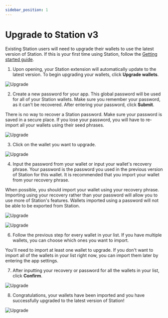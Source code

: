 ```yaml
---
sidebar_position: 1
---
```



# Upgrade to Station v3

Existing Station users will need to upgrade their wallets to use the latest version of Station. If this is your first time using Station, follow the [Getting started guide](./get-started.mdx).  

1. Upon opening, your Station extension will automatically update to the latest version. To begin upgrading your wallets, click **Upgrade wallets**.

<img
    className="readme-img-sm"
    src="/img/screens/upgrade/upgrade-1.png"
    alt="Upgrade"
/>

2. Create a new password for your app. This global password will be used for all of your Station wallets. Make sure you remember your password, as it can't be recovered. After entering your password, click **Submit**.

<Admonition type="danger" title="Secure your password">

There is no way to recover a Station password. Make sure your password is saved in a secure place. If you lose your password, you will have to re-import all your wallets using their seed phrases. 

</Admonition>

<img
    className="readme-img-sm"
    src="/img/screens/upgrade/upgrade-2.png"
    alt="Upgrade"
/>

3. Click on the wallet you want to upgrade. 

<img
    className="readme-img-sm"
    src="/img/screens/upgrade/upgrade-3.png"
    alt="Upgrade"
/>

4. Input the password from your wallet or input your wallet's recovery phrase. Your password is the password you used in the previous version of Station for this wallet. It is recommended that you import your wallet from your recovery phrase. 


<Admonition type="tip" icon="💾" title="Import from recovery">

When possible, you should import your wallet using your recovery phrase. Importing using your recovery rather than your password will allow you to use more of Station's features. Wallets imported using a password will not be able to be exported from Station. 

</Admonition>

<img
    className="readme-img-sm"
    src="/img/screens/upgrade/upgrade-4.png"
    alt="Upgrade"
/>

<img
    className="readme-img-sm"
    src="/img/screens/upgrade/upgrade-5.png"
    alt="Upgrade"
/>


6. Follow the previous step for every wallet in your list. If you have multiple wallets, you can choose which ones you want to import. 


<Admonition type="tip" icon="🛰️" title="Importing after upgrade">

You'll need to import at least one wallet to upgrade. If you don't want to import all of the wallets in your list right now, you can import them later by entering the app settings. 

</Admonition>


7. After inputting your recovery or password for all the wallets in your list, click **Confirm**. 

<img
    className="readme-img-sm"
    src="/img/screens/upgrade/upgrade-6.png"
    alt="Upgrade"
/>

8. Congratulations, your wallets have been imported and you have successfully upgraded to the latest version of Station!

<img
    className="readme-img-sm"
    src="/img/screens/upgrade/upgrade-7.png"
    alt="Upgrade"
/>

